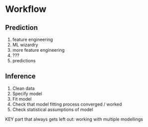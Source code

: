# Workflow

## Prediction

1. feature engineering
2. ML wizardry
3. more feature engineering
4. ???
5. predictions

## Inference

1. Clean data
2. Specify model
3. Fit model
4. Check that model fitting process converged / worked
5. Check statistical assumptions of model


KEY part that always gets left out: working with multiple modellings
